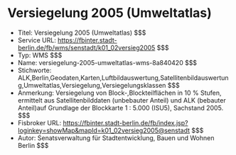 # Versiegelung 2005 (Umweltatlas)
- Titel: Versiegelung 2005 (Umweltatlas) $$$
- Service URL: https://fbinter.stadt-berlin.de/fb/wms/senstadt/k01_02versieg2005 $$$
- Typ: WMS $$$
- Name: versiegelung-2005-umweltatlas-wms-8a840420 $$$
- Stichworte: ALK,Berlin,Geodaten,Karten,Luftbildauswertung,Satellitenbildauswertung,Umweltatlas,Versiegelung,Versiegelungsklassen $$$
- Anmerkung: Versiegelung von Block-,Blockteilflächen in 10 % Stufen, ermittelt aus Satellitenbilddaten (unbebauter Anteil) und ALK (bebauter Anteil)auf Grundlage der Blockkarte 1 : 5.000 (ISU5), Sachstand 2005. $$$
- Fisbroker URL: https://fbinter.stadt-berlin.de/fb/index.jsp?loginkey=showMap&mapId=k01_02versieg2005@senstadt $$$
- Autor: Senatsverwaltung für Stadtentwicklung, Bauen und Wohnen Berlin $$$
